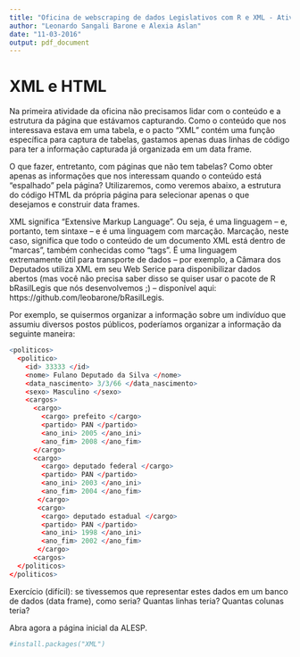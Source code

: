 ```yaml
---
title: "Oficina de webscraping de dados Legislativos com R e XML - Atividade 2"
author: "Leonardo Sangali Barone e Alexia Aslan"
date: "11-03-2016"
output: pdf_document
---
```


# XML e HTML

Na primeira atividade da oficina não precisamos lidar com o conteúdo e a estrutura da página que estávamos capturando. Como o conteúdo que nos interessava estava em uma tabela, e o pacto "XML" contém uma função específica para captura de tabelas, gastamos apenas duas linhas de código para ter a informação capturada já organizada em um data frame.

O que fazer, entretanto, com páginas que não tem tabelas? Como obter apenas as informações que nos interessam quando o conteúdo está "espalhado" pela página? Utilizaremos, como veremos abaixo, a estrutura do código HTML da própria página para selecionar apenas o que desejamos e construir data frames.

XML significa "Extensive Markup Language". Ou seja, é uma linguagem -- e, portanto, tem sintaxe -- e é uma linguagem com marcação. Marcação, neste caso, significa que todo o conteúdo de um documento XML está dentro de "marcas", também conhecidas como "tags". É uma linguagem extremamente útil para transporte de dados -- por exemplo, a Câmara dos Deputados utiliza XML em seu Web Serice para disponibilizar dados abertos (mas você não precisa saber disso se quiser usar o pacote de R bRasilLegis que nós desenvolvemos ;) -- disponível aqui: https://github.com/leobarone/bRasilLegis.

Por exemplo, se quisermos organizar a informação sobre um indivíduo que assumiu diversos postos públicos, poderíamos organizar a informação da seguinte maneira:

```r
<politicos>
  <politico>
    <id> 33333 </id>
    <nome> Fulano Deputado da Silva </nome>
    <data_nascimento> 3/3/66 </data_nascimento>
    <sexo> Masculino </sexo>
    <cargos>
      <cargo> 
        <cargo> prefeito </cargo> 
        <partido> PAN </partido>
        <ano_ini> 2005 </ano_ini>
        <ano_fim> 2008 </ano_fim>
      </cargo>
      <cargo> 
        <cargo> deputado federal </cargo> 
        <partido> PAN </partido>
        <ano_ini> 2003 </ano_ini>
        <ano_fim> 2004 </ano_fim>
       </cargo>
       <cargo> 
        <cargo> deputado estadual </cargo> 
        <partido> PAN </partido>
        <ano_ini> 1998 </ano_ini>
        <ano_fim> 2002 </ano_fim>
       </cargo>
      <cargos>
  </politicos>
</politicos>
```

Exercício (difícil): se tivessemos que representar estes dados em um banco de dados (data frame), como seria? Quantas linhas teria? Quantas colunas teria?

Abra agora a página inicial da ALESP. 



```r
#install.packages("XML")
```
